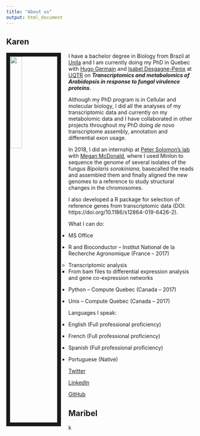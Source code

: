 ---
title: "About us"
output: html_document
---

<link rel="stylesheet" href="styles.css" type="text/css">

## Karen

<img src="images/Karen.png" style="width:25%; border:10px solid; margin-right: 20px" align="left">


I have a bachelor degree in Biology from Brazil at [Unila](https://portal.unila.edu.br/) and I am currently doing my PhD in Quebec with [Hugo Germain](http://www.germainhugo.com/) and [Isabel Desgagne-Penix](https://oraprdnt.uqtr.uquebec.ca/pls/public/gscw031?owa_no_site=3466) at [UQTR](http:/uqtr.ca) on **_Transcriptomics and metabolomics of Arabidopsis in response to fungal virulence proteins_**. 

Although my PhD program is in Cellular and molecular biology, I did all the analyses of my transcriptomic data and currently on my metabolomic data and I have collaborated in other projects throughout my PhD doing _de novo_ transcriptome assembly, annotation and differential exon usage.

In 2018, I did an internship at [Peter Solomon's lab](https://biology.anu.edu.au/people/academics/peter-solomon) with [Megan McDonald](https://biology.anu.edu.au/people/academics/megan-mcdonald), where I used MinIon to sequence the genome of several isolates of the fungus _Bipolaris sorokiniana_, basecalled the reads and assembled them and finally aligned the new genomes to a reference to study structural changes in the chromosomes.

I also developed a R package for selection of reference genes from transcriptomic data (DOI: https://doi.org/10.1186/s12864-019-6426-2). 


What I can do:

  - MS Office

  - R and Bioconductor – Institut National de la Recherche Agronomique (France – 2017)
      - Transcriptomic analysis
          - From bam files to differential expression analysis and gene co-expression networks

  - Python – Compute Quebec (Canada – 2017)

  - Unix – Compute Quebec (Canada – 2017)


Languages I speak:

  - English (Full professional proficiency)

  - French (Full professional proficiency)

  - Spanish (Full professional proficiency)

  - Portuguese (Native)


[Twitter](http://twitter.com/KarenCristineG1)

[LinkedIn](https://www.linkedin.com/in/karen-cristine-gon%C3%A7alves-dos-santos-05847a113/)

[GitHub](http://github.com/KarenGoncalves)

## Maribel
k